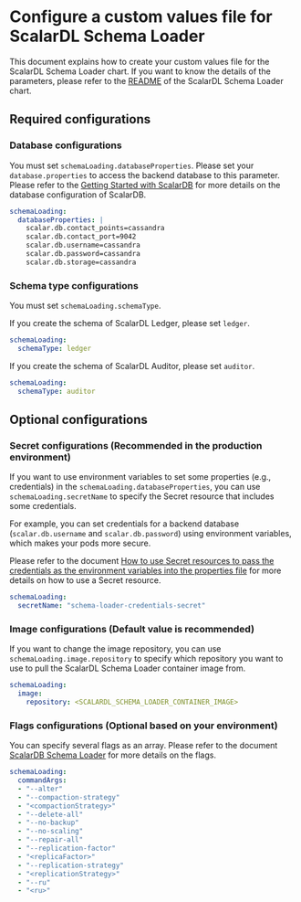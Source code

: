 # Configure a custom values file for ScalarDL Schema Loader

This document explains how to create your custom values file for the ScalarDL Schema Loader chart. If you want to know the details of the parameters, please refer to the [README](https://github.com/scalar-labs/helm-charts/blob/main/charts/schema-loading/README.mdx) of the ScalarDL Schema Loader chart.

## Required configurations

### Database configurations

You must set `schemaLoading.databaseProperties`. Please set your `database.properties` to access the backend database to this parameter. Please refer to the [Getting Started with ScalarDB](https://github.com/scalar-labs/scalardb/blob/master/docs/getting-started-with-scalardb.mdx) for more details on the database configuration of ScalarDB.

```yaml
schemaLoading:
  databaseProperties: |
    scalar.db.contact_points=cassandra
    scalar.db.contact_port=9042
    scalar.db.username=cassandra
    scalar.db.password=cassandra
    scalar.db.storage=cassandra
```

### Schema type configurations

You must set `schemaLoading.schemaType`.

If you create the schema of ScalarDL Ledger, please set `ledger`.

```yaml
schemaLoading:
  schemaType: ledger
```

If you create the schema of ScalarDL Auditor, please set `auditor`.

```yaml
schemaLoading:
  schemaType: auditor
```

## Optional configurations

### Secret configurations (Recommended in the production environment)

If you want to use environment variables to set some properties (e.g., credentials) in the `schemaLoading.databaseProperties`, you can use `schemaLoading.secretName` to specify the Secret resource that includes some credentials.

For example, you can set credentials for a backend database (`scalar.db.username` and `scalar.db.password`) using environment variables, which makes your pods more secure.

Please refer to the document [How to use Secret resources to pass the credentials as the environment variables into the properties file](./use-secret-for-credentials.mdx) for more details on how to use a Secret resource.

```yaml
schemaLoading:
  secretName: "schema-loader-credentials-secret"
```

### Image configurations (Default value is recommended)

If you want to change the image repository, you can use `schemaLoading.image.repository` to specify which repository you want to use to pull the ScalarDL Schema Loader container image from.

```yaml
schemaLoading:
  image:
    repository: <SCALARDL_SCHEMA_LOADER_CONTAINER_IMAGE>
```

### Flags configurations (Optional based on your environment)

You can specify several flags as an array. Please refer to the document [ScalarDB Schema Loader](https://github.com/scalar-labs/scalardb/blob/master/docs/schema-loader.mdx) for more details on the flags.

```yaml
schemaLoading:
  commandArgs:
  - "--alter"
  - "--compaction-strategy"
  - "<compactionStrategy>"
  - "--delete-all"
  - "--no-backup"
  - "--no-scaling"
  - "--repair-all"
  - "--replication-factor"
  - "<replicaFactor>"
  - "--replication-strategy"
  - "<replicationStrategy>"
  - "--ru"
  - "<ru>"
```
